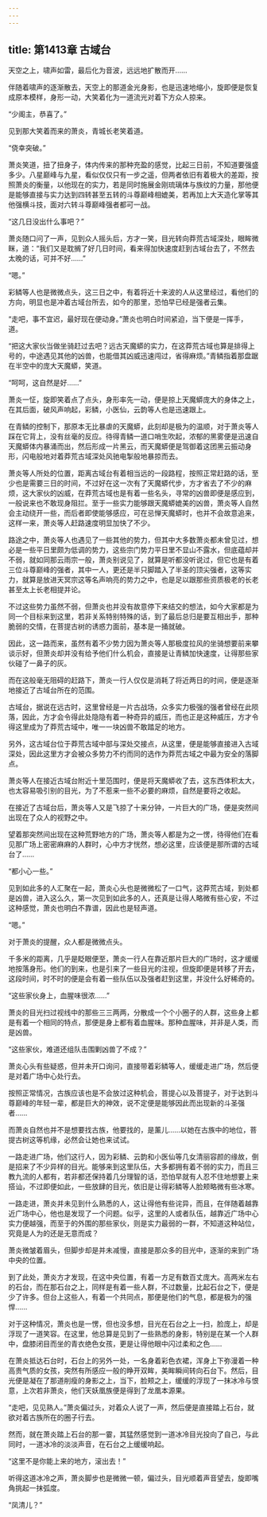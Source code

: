 ```yaml
---
---
---
```

title: 第1413章 古域台
---



天空之上，啸声如雷，最后化为音波，远远地扩散而开……

伴随着啸声的逐渐散去，天空上的那道金光身影，也是迅速地缩小，旋即便是恢复成原本模样，身形一动，大笑着化为一道流光对着下方众人掠来。

“少阁主，恭喜了。”

见到那大笑着而来的萧炎，青城长老笑着道。

“侥幸突破。”

萧炎笑道，扭了扭身子，体内传来的那种充盈的感觉，比起三日前，不知道要强盛多少。八星巅峰与九星，看似仅仅只有一步之遥，但两者依旧有着极大的差距，按照萧炎的衡量，以他现在的实力，若是同时施展金刚琉璃体与族纹的力量，那他便是能够直接与实力达到四转甚至五转的斗尊巅峰相媲美，若再加上大天造化掌等其他强横斗技，面对六转斗尊巅峰强者都可一战。

“这几日没出什么事吧？”

萧炎随口问了一声，见到众人摇头后，方才一笑，目光转向莽荒古域深处，眼眸微眯，道：“我们又是耽搁了好几日时间，看来得加快速度赶到古域台去了，不然去太晚的话，可并不好……”

“嗯。”

彩鳞等人也是微微点头，这三日之中，有着将近十来波的人从这里经过，看他们的方向，明显也是冲着古域台所去，如今的那里，恐怕早已经是强者云集。

“走吧，事不宜迟，最好现在便动身。”萧炎也明白时间紧迫，当下便是一挥手，道。

“把这大家伙当做坐骑赶过去吧？远古天魔蟒的实力，在这莽荒古域也算是排得上号的，中途遇见其他的凶兽，也能借其凶威迅速闯过，省得麻烦。”青鳞指着那盘踞在半空中的庞大天魔蟒，笑道。

“呵呵，这自然是好……”

萧炎一怔，旋即笑着点了点头，身形率先一动，便是掠上天魔蟒庞大的身体之上，在其后面，破风声响起，彩鳞，小医仙，云韵等人也是迅速跟上。

在青鳞的控制下，那原本无比暴虐的天魔蟒，此刻却是极为的温顺，对于萧炎等人踩在它背上，没有丝毫的反应。待得青鳞一道口哨生吹起，浓郁的黑雾便是迅速自天魔蟒体内暴涌而出，然后形成一片黑云，而天魔蟒便是驾御着这团黑云振动身形，闪电般地对着莽荒古域深处风驰电掣般地暴掠而去。

萧炎等人所处的位置，距离古域台有着相当远的一段路程，按照正常赶路的话，至少也是需要三日的时间，不过好在这一次有了天魔蟒代步，方才省去了不少的麻烦，这大家伙的凶威，在莽荒古域也是有着一些名头，寻常的凶兽即便是感应到，一般说来也不敢现身阻拦。至于一些实力能够跟天魔蟒媲美的凶兽，萧炎等人自然会主动绕开一些，而后者即使能够感应，可在忌惮天魔蟒时，也并不会故意追来，这样一来，萧炎等人赶路速度明显加快了不少。

路途之中，萧炎等人也遇见了一些其他的势力，但其中大多数萧炎都未曾见过，想必是一些平日里颇为低调的势力，这些宗门势力平日里不显山不露水，但底蕴却并不弱，就如同那云雨宗一般，萧炎别说见了，就算是听都没听说过，但它也是有着三位斗尊巅峰的强者，其中一人，更还是半只脚踏入了半圣的顶尖强者，这等实力，就算是放进天冥宗这等名声响亮的势力之中，也是足以跟那些资质极老的长老甚至太上长老相提并论。

不过这些势力虽然不弱，但萧炎也并没有故意停下来结交的想法，如今大家都是为同一个目标来到这里，若非关系特别特殊的话，到了最后总归是要互相出手，那种脆弱的交情，在菩提古树的诱惑力面前，基本是一捅就破。

因此，这一路而来，虽然有着不少势力因为萧炎等人那极度拉风的坐骑想要前来攀谈示好，但萧炎却并没有给予他们什么机会，直接是让青鳞加快速度，让得那些家伙碰了一鼻子的灰。

而在这般毫无阻碍的赶路下，萧炎一行人仅仅是消耗了将近两日的时间，便是逐渐地接近了古域台所在的范围。

古域台，据说在远古时，这里曾经是一片古战场，众多实力极强的强者曾经在此陨落，因此，方才会令得此处隐隐有着一种奇异的威压，而也正是这种威压，方才令得这里成为了莽荒古域中，唯一一块凶兽不敢踏足的地方。

另外，这古域台位于莽荒古域中部与深处交接点，从这里，便是能够直接进入古域深处，因此这里方才会被众多势力不约而同的选作为莽荒古域之中最为安全的落脚点。

萧炎等人在接近古域台附近十里范围时，便是将天魔蟒收了去，这东西体积太大，也太容易吸引别的目光，为了不惹来一些不必要的麻烦，自然是要将之收起。

在接近了古域台后，萧炎等人又是飞掠了十来分钟，一片巨大的广场，便是突然间出现在了众人的视野之中。

望着那突然间出现在这种荒野地方的广场，萧炎等人都是为之一愣，待得他们在看见那广场上密密麻麻的人群时，心中方才恍然，想必这里，应该便是那所谓的古域台了……

“都小心一些。”

见到如此多的人汇聚在一起，萧炎心头也是微微松了一口气，这莽荒古域，到处都是凶兽，进入这么久，第一次见到如此多的人，还真是让得人略微有些心安，不过这种感觉，萧炎也明白不靠谱，因此也是轻声道。

“嗯。”

对于萧炎的提醒，众人都是微微点头。

千多米的距离，几乎是眨眼便至，萧炎一行人在靠近那片巨大的广场时，这才缓缓地按落身形。他们的到来，也是引来了一些目光的注视，但旋即便是转移了开去，这段时间，时不时的便是会有着一些队伍以及强者赶到这里，并没什么好稀奇的。

“这些家伙身上，血腥味很浓……”

萧炎的目光扫过视线中的那些三三两两，分散成一个个小圈子的人群，这些身上都是有着一个相同的特点，那便是身上都有着血腥味。那种血腥味，并非是人类，而是凶兽。

“这些家伙，难道还组队击围剿凶兽了不成？”

萧炎心头有些疑惑，但并未开口询问，直接带着彩鳞等人，缓缓走进广场，然后便是对着广场中心处行去。

按照正常情况，古族应该也是不会放过这种机会，菩提心以及菩提子，对于达到斗尊巅峰的年轻一辈，都是巨大的神效，说不定便是能够因此而出现新的斗圣强者……

而萧炎自然也并不是想要找古族，他要找的，是薰儿……以她在古族中的地位，菩提古树这等机缘，必然会让她也来试试。

一路走进广场，他们这行人，因为彩鳞、云韵和小医仙等几女清丽容颜的缘故，倒是招来了不少异样的目光。能够来到这里队伍，大多都拥有着不弱的实力，而且三教九流的人都有，若非都还保持着几分理智的话，恐怕早就有人忍不住地想要上来搭讪，不过即便如此，一些放肆的目光，依旧是让得彩鳞等人脸颊略微有些冰寒。

一路走进，萧炎并未见到什么熟悉的人，这让得他有些诧异，而且，在伴随着越靠近广场中心，他也是发现了一个问题。似乎，这里的人或者队伍，越靠近广场中心实力便越强，而至于的外围的那些家伙，则是实力最弱的一群，不知道这种站位，究竟是人为的还是无意而成？

萧炎微皱着眉头，但脚步却是并未减慢，直接是那众多的目光中，逐渐的来到广场中央的位置。

到了此处，萧炎方才发现，在这中央位置，有着一方足有数百丈庞大。高两米左右的石台，而在那石台之上，同样是有着一些人群，不过数量，比起石台之下，便是少了许多。但台上这些人，有着一个共同点，那便是他们的气息，都是极为的强悍……

对于这种情况，萧炎也是一愣，但也没多想，目光在石台之上一扫，脸庞上，却是浮现了一道笑容。在这里，他总算是见到了一些熟悉的身影，特别是在某一个人群中，盘膝闭目而坐的青衣绝色女孩，更是让得他眼中闪过柔和之色……

在萧炎抵达石台时，石台上的另外一处，一名身着彩色衣裙，浑身上下弥漫着一种高贵气质的女孩，突然有所感应一般的睁开双眸，美眸瞬间转向石台下。然后，目光便是凝在了那道削瘦的身影之上，当下，脸颊之上，缓缓的浮现了一抹冰冷与恨意，上次若非萧炎，他们天妖凰族便是得到了龙凰本源果。

“走吧，见见熟人。”萧炎偏过头，对着众人说了一声，然后便是直接踏上石台，就欲对着古族所在的圈子行去。

然而，就在萧炎踏上石台的那一霎，其猛然感觉到一道冰冷目光投向了自己，与此同时，一道冰冷的淡淡声音，在石台之上缓缓响起。

“这里不是你能上来的地方，滚出去！”

听得这道冰冷之声，萧炎脚步也是微微一顿，偏过头，目光顺着声音望去，旋即嘴角挑起一抹弧度。

“凤清儿？”
